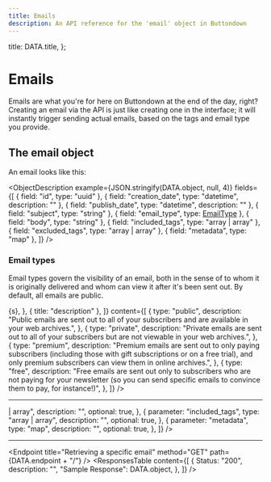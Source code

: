```yaml
---
title: Emails
description: An API reference for the 'email' object in Buttondown
---
```



  title: DATA.title,
};


# Emails

Emails are what you're for here on Buttondown at the end of the day, right? Creating an email via the API is just like creating one in the interface; it will instantly trigger sending actual emails, based on the tags and email type you provide.

## The email object

An email looks like this:

<ObjectDescription
  example={JSON.stringify(DATA.object, null, 4)}
  fields={[
    { field: "id", type: "uuid" },
    { field: "creation_date", type: "datetime", description: "" },
    { field: "publish_date", type: "datetime", description: "" },
    { field: "subject", type: "string" },
    { field: "email_type", type: <a href="#email-type">EmailType</a> },
    { field: "body", type: "string" },
    { field: "included_tags", type: "array<string> | array<uuid>" },
    { field: "excluded_tags", type: "array<string> | array<uuid>" },
    { field: "metadata", type: "map" },
  ]}
/>

<a name="email-type"></a>

### Email types

Email types govern the visibility of an email, both in the sense of to whom it is originally delivered and whom can view it
after it's been sent out. By default, all emails are public.

<Table
  columns={[
    {
      title: "type",
      component: (s) => <span className="font-mono">{s}</span>,
    },
    { title: "description" },
  ]}
  content={[
    {
      type: "public",
      description:
        "Public emails are sent out to all of your subscribers and are available in your web archives.",
    },
    {
      type: "private",
      description:
        "Private emails are sent out to all of your subscribers but are not viewable in your web archives.",
    },
    {
      type: "premium",
      description:
        "Premium emails are sent out to only paying subscribers (including those with gift subscriptions or on a free trial), and only premium subscribers can view them in online archives.",
    },
    {
      type: "free",
      description:
        "Free emails are sent out only to subscribers who are not paying for your newsletter (so you can send specific emails to convince them to pay, for instance!)",
    },
  ]}
/>

<Endpoint title="Listing emails" method="GET" path={DATA.endpoint} />
<ParametersTable
  content={[
    {
      parameter: "page",
      type: "string",
      description: "A page number within the paginated result set.",
      example: "",
      optional: true,
    },
  ]}
/>
<ResponsesTable
  content={[
    {
      Status: "200",
      description: "",
      "Sample Response": {
        count: 1,
        next: "foo",
        previous: null,
        results: [DATA.object],
      },
    },
  ]}
/>

---

<Endpoint title="Sending an email" method="POST" path={DATA.endpoint} />
<ParametersTable
  content={[
    {
      parameter: "body",
      type: "string",
      description: "",
      optional: false,
    },
    {
      parameter: "subject",
      type: "string",
      description: "",
      optional: false,
    },
    {
      parameter: "email_type",
      type: "string",
      description: "",
      optional: true,
    },
    {
      parameter: "excluded_tags",
      type: "array<string> | array<uuid>",
      description: "",
      optional: true,
    },
    {
      parameter: "included_tags",
      type: "array<string> | array<uuid>",
      description: "",
      optional: true,
    },
    {
      parameter: "metadata",
      type: "map",
      description: "",
      optional: true,
    },
  ]}
/>
<ResponsesTable
  content={[
    {
      Status: "201",
      description: "",
      "Sample Response": DATA.object,
    },
  ]}
/>

---

<Endpoint
  title="Retrieving a specific email"
  method="GET"
  path={DATA.endpoint + "/<id>"}
/>
<ResponsesTable
  content={[
    {
      Status: "200",
      description: "",
      "Sample Response": DATA.object,
    },
  ]}
/>
